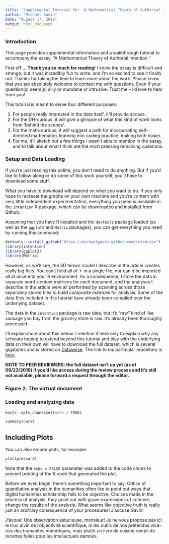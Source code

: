 ```yaml
---
title: "Supplemental Tutorial for 'A Mathematical Theory of Authorial Intention'"
author: "Michael Gavin"
date: "August 17, 2018"
output: html_document
---
```

### Introduction
This page provides supplemental information and a walkthrough tutorial to accompany the essay, "A Mathematical Theory of Authorial Intention." 

First off ... **Thank you so much for reading!** I know the essay is difficult and strange, but it was incredibly fun to write, and I'm so excited to see it finally out. Thanks for taking the time to learn more about the work. Please know that you are absolutely welcome to contact me with questions. Even if your question(s) seem(s) silly or mundane or intrusive. Trust me -- I'd love to hear from you! 

This tutorial is meant to serve four different purposes:

1. For people really interested in the data itself, it'll provide access.
2. For the DH-curious, it will give a glimpse of what this kind of work looks from 'behind the scenes'.
3. For the math-curious, it will suggest a path for incorporating self-directed mathematics learning into coding practice, making both easier.
4. For me, it'll sketch out a few things I wasn't able to mention in the essay, and to talk about what I think are the most pressing remaining questions.


### Setup and Data Loading

If you're just reading this online, you don't need to do anything. But if you'd like to follow along or do some of this work yourself, you'll have to download some stuff.

What you have to download will depend on what you want to do. If you only hope to recreate the graphs on your own machine and you're content with very little independent experimentation, everything you need is available in the `intention` R package, which can be downloaded and installed from Github.

Assuming that you have R installed and the `devtools` package loaded (as well as the `ggplot2` and `Matrix` packages), you can get everything you need by running this command:
```r
devtools::install_github("https://michaelgavin.github.com/intention")
library(intention)
library(ggplot2)
library(Matrix)
```

However, as we'll see, the 3D tensor model I describe in the article creates really big files. You can't hold all of $\mathcal{V}$ in a single file, nor can it be imported all at once into your R environment. As a consequence, I store the data in separate word-context matrices for each document, and the analyses I describe in the article were all performed by scanning across those separately stored files to build composite matrices for analysis. Some of the data files included in this tutorial have already been compiled over the underlying dataset.

The data in the `intention` package is raw data, but it's "raw" kind of like sausage you buy from the grocery store is raw. It's already been thoroughly processed.

I'll explain more about this below. I mention it here only to explain why any scholars hoping to extend beyond this tutorial and play with the underlying data on their own will have to download the full dataset, which is several gigabytes and is stored on [Dataverse](https://dataverse.harvard.edu). The link to my particular repository is [here](https://dataverse.harvard.edu).

**NOTE TO PEER REVIEWERS: the full dataset isn't up yet (as of 08/23/2018) if you'd like access during the review process and it's still not available, please forward a request through the editor.**

### Figure 2. The virtual document



### Loading and analyzing data


```r
knitr::opts_chunk$set(echo = TRUE)
```



```r
summary(cars)
```

## Including Plots

You can also embed plots, for example:

```r
plot(pressure)
```

Note that the `echo = FALSE` parameter was added to the code chunk to prevent printing of the R code that generated the plot.

Before we even begin, there's something important to say. Critics of quantitative analysis in the humanities often like to point out ways that digital humanities scholarship fails to be objective. Choices made in the process of analysis, they point out with grave expressions of concern, change the results of the analysis. What seems like objective truth is really just an arbitrary consequence of your procedures! J'accuse Gavin!

J'avoue! Une observation astucieuse, monsieur! Je ne vous propose pas ici le truc divin de l'objectivité scientifique, ni les outils de nos prétendus vice-rois des humanités numériques, mais plutôt un livre de cuisine rempli de recettes folles pour les intellectuels damnés.


